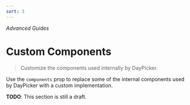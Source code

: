 ```yaml
---
sort: 3
---
```


_Advanced Guides_

# Custom Components

> Customize the components used internally by DayPicker.

Use the `components` prop to replace some of the internal components used by DayPicker with a custom implementation.

**TODO**: This section is still a draft.
